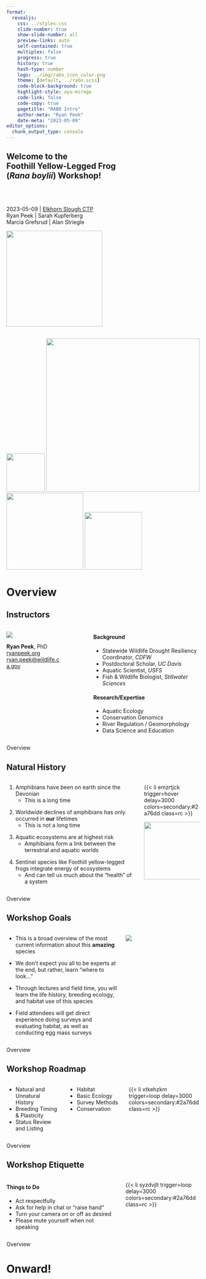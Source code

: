 ```yaml
---
format: 
  revealjs:
    css: ../styles.css
    slide-number: true
    show-slide-number: all
    preview-links: auto
    self-contained: true
    multiplex: false
    progress: true
    history: true
    hash-type: number
    logo: ../img/rabo_icon_color.png
    theme: [default, ../rabo.scss]
    code-block-background: true
    highlight-style: ayu-mirage
    code-link: false
    code-copy: true
    pagetitle: "RABO Intro"
    author-meta: "Ryan Peek"
    date-meta: "2023-05-09"
editor_options: 
  chunk_output_type: console
---
```


::: {.my-title background-color="#111111"}
# [Welcome to the <br /> Foothill Yellow-Legged Frog<br />(*Rana boylii*) Workshop!]{.r-fit-text .light-yellow}{background-image="../img/nfa_iowa_hill_pano_reduced.jpg" background-size="contain" background-position="top" background-opacity="0.85" background-color="#fff69f"}

<br>
<br>

::: {.my-gray}
[2023-05-09 | [Elkhorn Slough CTP](http://www.elkhornsloughctp.org/training/show_train_detail.php?TRAIN_ID=Ec66CMJ)]{}<br />
Ryan Peek | Sarah Kupferberg <br />
Marcia Grefsrud | Alan Striegle
:::

![](../img/rabo_adult_dark_transparent.png){.absolute bottom=200 right=0 width=250}
<br>
<br>

![](../img/CDFW-Insignia-146x193.png){.absolute bottom="0" right="0" width="100"} ![](https://sfpuc.org/themes/custom/sfwater/img/scm_logo.svg){.absolute bottom="0" right="140" width="400"} ![](../img/elkhorn_logo_sml.gif){.absolute bottom="0" right="600" width="200"} ![](../img/eastbay_icon.png){.absolute bottom="0" right="900" width="150"}

:::


# Overview {background-color="#001B44"}

## Instructors {.smaller background-color="#FFFCEB"}

::: {.columns .pv4}
::: {.column width="30%"}
::: {.tc}
![](../img/ryan_gill_netting_seki.png ){.br-100}

**Ryan Peek**, PhD<br /> [ryanpeek.org](https://ryanpeek.org)<br /> [ryan.peek\@wildlife.ca.gov](mailto:ryan.peek@wildlife.ca.gov)
:::
:::

::: {.column width="10%"}
:::

::: {.column width="60%"}
::: {.fragment}
#### **Background**

-   [Statewide Wildlife Drought Resiliency Coordinator]{.b .green}, *CDFW*
-   Postdoctoral Scholar, *UC Davis*
-   Aquatic Scientist, *USFS*
-   Fish & Wildlife Biologist, *Stillwater Sciences*
:::
::: {.fragment .mt1}
#### **Research/Expertise**

-   Aquatic Ecology
-   Conservation Genomics
-   River Regulation / Geomorphology
-   [Data Science]{.b} and Education
:::
:::
:::

::: footer
Overview
:::

## Natural History {.smaller background-color="#FFFCEB"}

::: {.columns .pv4}
::: {.column width="70%"}
1.  Amphibians have been on [earth]{.b .blue} since the [Devonian]{.b .dark-gray} 
    -   This is a long time

::: {.fragment .mt1}
2.  Worldwide declines of [amphibians]{.b .orange} has only occurred in **our** lifetimes
    -   This is not a long time
:::

::: {.fragment .mt1}
3.  [Aquatic ecosystems]{.b .blue} are at highest risk
    -   Amphibians form a link between the terrestrial and aquatic worlds
:::

::: {.fragment .mt1}
4.  [Sentinel]{.b .orange} species like Foothill yellow-legged frogs integrate energy of ecosystems
    - And can tell us much about the "health" of a system
:::
:::

::: {.column .tc .pv5 .relative width="30%"}
{{< li emzrtjck trigger=hover delay=3000 colors=secondary:#2a76dd class=rc >}}

![](../img/rabo_icon_color.png){width=150}
:::
:::

::: footer
Overview
:::

## Workshop Goals {.smaller background-color="#FFFCEB"}

::: {.columns .pv4}
::: {.column width="60%"}
-   This is a broad overview of the most current information about this **amazing** species

::: {.fragment .mt1}
-   We don't expect you all to be experts at the end, but rather, learn "[where to look...]{.b .blue}"
:::

::: {.fragment .mt1}
-   Through [lectures]{.b .blue} and [field time]{.b .green}, you will learn the life history, breeding ecology, and habitat use of this species
:::

::: {.fragment .mt1}
-   Field attendees will get direct [experience]{.b .green} doing surveys and evaluating habitat, as well as conducting egg mass surveys
:::

:::

::: {.column .tc .pv5 width="40%"}


![](../img/rabo_eggs_sfy_dark.jpg){.br-100}

:::
:::

::: footer
Overview
:::

## Workshop Roadmap {.smaller background-color="#FFFCEB"}

::: {.columns .pv4}
::: {.column width="30%" .incremental}
 
 - Natural and Unnatural History
 - Breeding Timing & Plasticity
 - Status Review and Listing

 
:::
::: {.column width="30%" .incremental}
 
 - Habitat
 - Basic Ecology
 - Survey Methods
 - Conservation
 
:::
::: {.column .tc .pv4 width="40%"}
{{< li xtkehzkm trigger=loop delay=3000 colors=secondary:#2a76dd class=rc >}}
:::
:::

::: footer
Overview
:::

## Workshop Etiquette {.smaller background-color="#FFFCEB"}

::: {.columns .pv4}
::: {.column width="60%"}
#### [**Things to Do**]{.green}

::: {.incremental}
-   Act respectfully
-   Ask for help in chat or "raise hand"
-   Turn your camera on or off as desired
-   Please mute yourself when not speaking
:::
:::

::: {.column .tc .pv5 width="40%"}
{{< li syzdvjlt trigger=loop delay=3000 colors=secondary:#2a76dd class=rc >}}
:::
:::

::: footer
Overview
:::


# Onward! {background-color="#001B44"}


